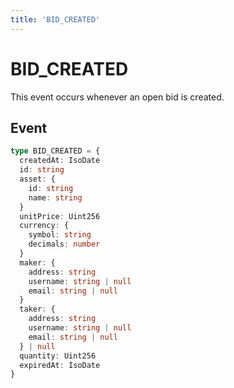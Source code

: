 ```yaml
---
title: 'BID_CREATED'
---
```


# BID_CREATED

This event occurs whenever an open bid is created.

## Event

```ts
type BID_CREATED = {
  createdAt: IsoDate
  id: string
  asset: {
    id: string
    name: string
  }
  unitPrice: Uint256
  currency: {
    symbol: string
    decimals: number
  }
  maker: {
    address: string
    username: string | null
    email: string | null
  }
  taker: {
    address: string
    username: string | null
    email: string | null
  } | null
  quantity: Uint256
  expiredAt: IsoDate
}
```
